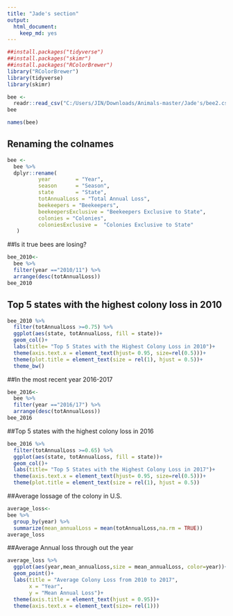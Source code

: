 ```yaml
---
title: "Jade's section"
output: 
  html_document: 
    keep_md: yes
---
```


```r
##install.packages("tidyverse")
##install.packages("skimr")
##install.packages("RColorBrewer")
library("RColorBrewer")
library(tidyverse)
library(skimr)
```


```r
bee <- 
  readr::read_csv("C:/Users/JIN/Downloads/Animals-master/Jade's/bee2.csv")
bee
```

```r
names(bee)
```

## Renaming the colnames
```r
bee <- 
  bee %>% 
  dplyr::rename(
          year        = "Year",
          season      = "Season",
          state       = "State",
          totAnnualLoss = "Total Annual Loss",
          beekeepers = "Beekeepers",
          beekeepersExclusive = "Beekeepers Exclusive to State",
          colonies = "Colonies",
          coloniesExclusive =  "Colonies Exclusive to State" 
   )
```

##Is it true bees are losing?
```r
bee_2010<- 
  bee %>%
  filter(year =="2010/11") %>% 
  arrange(desc(totAnnualLoss))
bee_2010
```

## Top 5 states with the highest colony loss in 2010
```r
bee_2010 %>% 
  filter(totAnnualLoss >=0.75) %>% 
  ggplot(aes(state, totAnnualLoss, fill = state))+
  geom_col()+
  labs(title= "Top 5 States with the Highest Colony Loss in 2010")+
  theme(axis.text.x = element_text(hjust= 0.95, size=rel(0.5)))+
  theme(plot.title = element_text(size = rel(1), hjust = 0.5))+
  theme_bw()
```

##In the most recent year 2016-2017
```r
bee_2016<-
  bee %>% 
  filter(year =="2016/17") %>% 
  arrange(desc(totAnnualLoss))
bee_2016
```

##Top 5 states with the highest colony loss in 2016
```r
bee_2016 %>% 
  filter(totAnnualLoss >=0.65) %>% 
  ggplot(aes(state, totAnnualLoss, fill = state))+
  geom_col()+
  labs(title= "Top 5 States with the Highest Colony Loss in 2017")+
  theme(axis.text.x = element_text(hjust= 0.95, size=rel(0.5)))+
  theme(plot.title = element_text(size = rel(1), hjust = 0.5))
```


##Average lossage of the colony in U.S.
```r
average_loss<-
bee %>% 
  group_by(year) %>% 
  summarize(mean_annualLoss = mean(totAnnualLoss,na.rm = TRUE))
average_loss
```

##Average Annual loss through out the year
```r
average_loss %>% 
  ggplot(aes(year,mean_annualLoss,size = mean_annualLoss, color=year))+
  geom_point()+
  labs(title = "Average Colony Loss from 2010 to 2017",
       x = "Year",
       y = "Mean Annual Loss")+
  theme(axis.title = element_text(hjust = 0.95))+
  theme(axis.text.x = element_text(size= rel(1)))
```










